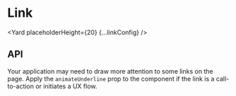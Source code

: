 <!--
Copyright (c) Uber Technologies, Inc.

This source code is licensed under the MIT license found in the
LICENSE file in the root directory of this source tree.
-->




# Link

<Yard placeholderHeight={20} {...linkConfig} />

## API

<ApiTable title="Link props" config={linkConfig} />

<Exports
  component={LinkExports}
  title="Link exports"
  path="baseui/link"
  cheatsheet={false}
/>

Your application may need to draw more attention to some links on the page.
Apply the `animateUnderline` prop to the component if the link is a call-to-action or initiates a UX flow.
